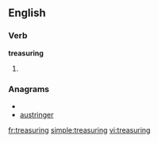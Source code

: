 
==English==

===Verb===
'''treasuring'''

# {{present participle of|[[treasure]]}}

===Anagrams===
* {{alphagram|aeginrrstu}}
* [[austringer#English|austringer]]

[[fr:treasuring]]
[[simple:treasuring]]
[[vi:treasuring]]